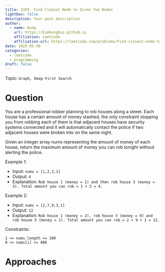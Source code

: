 ```yaml
---
title: 2359. Find Closest Node to Given Two Nodes
lightbox: false
description: Your post description
author:
  - name: Hung
    url: https://kimhungbui.github.io
    affiliation: Leetcode
    affiliation-url: https://leetcode.com/problems/find-closest-node-to-given-two-nodes/description/?envType=daily-question&envId=2025-05-30
date: 2025-05-30
categories:
  - leetcode
  - programming
draft: false
---
```


Topic: `Graph, Deep-First Search`

# Question

You are a professional robber planning to rob houses along a street. Each house has a certain amount of money stashed, the only constraint stopping you from robbing each of them is that adjacent houses have security systems connected and it will automatically contact the police if two adjacent houses were broken into on the same night.

Given an integer array nums representing the amount of money of each house, return the maximum amount of money you can rob tonight without alerting the police.

 

Example 1:

- Input: `nums = [1,2,3,1]`
- Output: `4`
- Explanation: `Rob house 1 (money = 1) and then rob house 3 (money = 3).
Total amount you can rob = 1 + 3 = 4.`

Example 2:

- Input: `nums = [2,7,9,3,1]`
- Output: `12`
- Explanation: `Rob house 1 (money = 2), rob house 3 (money = 9) and rob house 5 (money = 1).
Total amount you can rob = 2 + 9 + 1 = 12.`

 

Constraints:

    1 <= nums.length <= 100
    0 <= nums[i] <= 400



# Approaches


